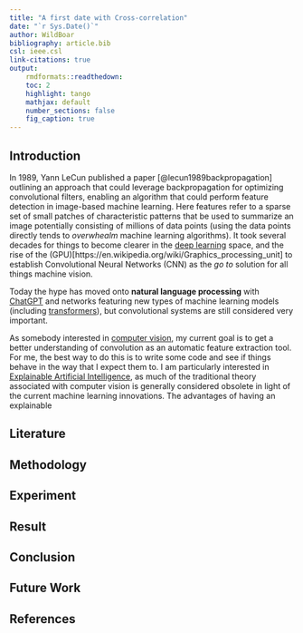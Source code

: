 ```yaml
---
title: "A first date with Cross-correlation"
date: "`r Sys.Date()`"
author: WildBoar
bibliography: article.bib
csl: ieee.csl
link-citations: true
output:
    rmdformats::readthedown:
    toc: 2
    highlight: tango
    mathjax: default
    number_sections: false
    fig_caption: true
---
```


## Introduction ##

In 1989, Yann LeCun published a paper [@lecun1989backpropagation] outlining an approach that could leverage backpropagation for optimizing convolutional filters, enabling an algorithm that could perform feature detection in image-based machine learning. Here features refer to a sparse set of small patches of characteristic patterns that be used to summarize an image potentially consisting of millions of data points (using the data points directly tends to _overwhealm_ machine learning algorithms). It took several decades for things to become clearer in the [deep learning](https://en.wikipedia.org/wiki/Deep_learning) space, and the rise of the (GPU)[https://en.wikipedia.org/wiki/Graphics_processing_unit] to establish Convolutional Neural Networks (CNN) as the _go to_ solution for all things machine vision.

Today the hype has moved onto **natural language processing** with [ChatGPT](https://en.wikipedia.org/wiki/ChatGPT) and networks featuring new types of machine learning models (including [transformers](https://en.wikipedia.org/wiki/ChatGPT)), but convolutional systems are still considered very important.

As somebody interested in [computer vision](https://en.wikipedia.org/wiki/Computer_vision), my current goal is to get a better understanding of convolution as an automatic feature extraction tool. For me, the best way to do this is to write some code and see if things behave in the way that I expect them to. I am particularly interested in [Explainable Artificial Intelligence](https://en.wikipedia.org/wiki/Explainable_artificial_intelligence), as much of the traditional theory associated with computer vision is generally considered obsolete in light of the current machine learning innovations. The advantages of having an explainable 

## Literature ##

## Methodology ##

## Experiment ##

## Result ##

## Conclusion ##

## Future Work ##

## References ##

<div id="refs"></div>